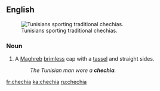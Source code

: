 {{also|chéchia}}
==English==
[[Image:Chechia testouriya.jpg|thumb|Tunisians sporting traditional chechias.]]

===Noun===
{{en-noun}}

# A [[Maghreb]] [[brimless]] cap with a [[tassel]] and straight sides.
#: ''The Tunisian man wore a '''chechia'''.''

[[fr:chechia]]
[[ka:chechia]]
[[ru:chechia]]